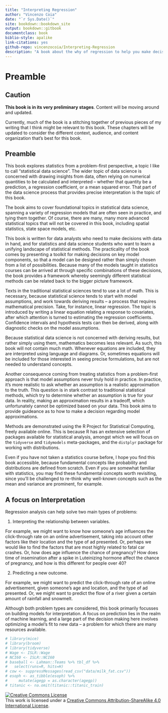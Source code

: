 ```yaml
--- 
title: "Interpreting Regression"
author: "Vincenzo Coia"
date: "`r Sys.Date()`"
site: bookdown::bookdown_site
output: bookdown::gitbook
documentclass: book
biblio-style: apalike
link-citations: yes
github-repo: vincenzocoia/Interpreting-Regression
description: "A book about the why of regression to help you make decisions about your analysis."
---
```


# Preamble

## Caution {#caution}

**This book is in its very preliminary stages**. Content will be moving around and updated.

Currently, much of the book is a stitching together of previous pieces of my writing that I think might be relevant to this book. These chapters will be updated to consider the different context, audience, and content organization that's best for this book.


## Preamble

This book explores statistics from a problem-first perspective, a topic I like to call "statistical data science". The wider topic of data science is concerned with drawing insights from data, often relying on numerical quantities to be calculated and interpreted -- whether that quantity be a prediction, a regression coefficient, or a mean squared error. That part of the data science process that provides precise interpretation is the topic of this book. 

The book aims to cover foundational topics in statistical data science, spanning a variety of regression models that are often seen in practice, and tying them together. Of course, there are many, many more advanced statistical topics that will not be covered in this book, including spatial statistics, state space models, etc.

This book is written for data analysts who need to make decisions with data in hand, and for statistics and data science students who want to learn a unifying landscape of statistical methods. The practicality of the book comes by presenting a toolkit for making decisions on key model components, so that a model can be designed rather than simply chosen from a list of possibilities. Because many of the models taught in statistics courses can be arrived at through specific combinations of these decisions, the book provides a framework whereby seemingly different statistical methods can be related back to the bigger picture framework.

<!-- Components: the quantity being modeled (mean, hazard function, odds, ...), the relationship to covariates (linear, exponential, ...), and distributional assumptions. Decisions on each of these key components results in  -->

Texts in the traditional statistical sciences tend to use a lot of math. This is necessary, because statistical science tends to start with model assumptions, and work towards deriving results -- a process that requires mathematical precision. Take, for instance, linear regression. The topic is introduced by writing a linear equation relating a response to covariates, after which attention is turned to estimating the regression coefficients. Confidence intervals and hypothesis tests can then be derived, along with diagnostic checks on the model assumptions.

Because statistical data science is not concerned with deriving results, but rather simply using them, mathematics becomes less relevant. As such, this book will not contain much math. Whenever equations are included, they are interpreted using language and diagrams. Or, sometimes equations will be included for those interested in seeing precise formulations, but are not needed to understand concepts. 

Another consequence coming from treating statistics from a problem-first approach is that model assumptions never truly hold in practice. In practice, it's more realistic to ask whether an assumption is a realistic approximation to the truth. This question is in stark contrast to traditional statistical methods, which try to determine whether an assumption is true for your data. In reality, making an approximation results in a tradeoff, which unfortunately cannot be optimized based on your data. This book aims to provide guideance as to how to make a decision regarding model approximations. 

Methods are demonstrated using the R Project for Statistical Computing, freely available online. This is because R has an extensive selection of packages available for statistical analysis, amongst which we will focus on the `tidyverse` and `tidymodels` meta-packages, and the `distplyr` package for working with distributions. 

Even if you have not taken a statistics course before, I hope you find this book accessible, because fundamental concepts like probability and distributions are defined from scratch. Even if you are somewhat familiar with statistics, you may find these fundamental concepts worth revisiting, since you'll be challenged to re-think why well-known concepts such as the mean and variance are prominent, for example. 



## A focus on Interpretation

Regression analysis can help solve two main types of problems:

1. Interpreting the relationship between variables.

For example, we might want to know how someone's age influences the click-through rate on an online advertisement, taking into account other factors like their location and the type of ad presented. Or, perhaps we would like to find the factors that are most highly related to fatal car crashes. Or, how does age influence the chance of pregnancy? How does time of insemination after a spike in Luteinizing hormone affect the chance of pregnancy, and how is this different for people over 40?

2. Predicting a new outcome.

For example, we might want to predict the click-through rate of an online advertisement, given someone's age and location, and the type of ad presented. Or, we might want to predict the flow of a river given a certain amount of rainfall and snowmelt. 

Although both problem types are considered, this book primarily focusses on building models for interpretation. A focus on prediction lies in the realm of machine learning, and a large part of the decision making here involves optimizing a model's fit to new data -- a problem for which there are many resources available. 


```r
# library(mice)
# library(broom)
# library(tidyverse)
# Wage <- ISLR::Wage
# NCI60 <- ISLR::NCI60
# baseball <- Lahman::Teams %>% tbl_df %>% 
#   select(runs=R, hits=H)
# cow <- suppressMessages(read_csv("data/milk_fat.csv"))
# esoph <- as_tibble(esoph) %>% 
#     mutate(agegp = as.character(agegp))
# titanic <- na.omit(titanic::titanic_train)
```




<a rel="license" href="http://creativecommons.org/licenses/by-sa/4.0/"><img alt="Creative Commons License" style="border-width:0" src="https://i.creativecommons.org/l/by-sa/4.0/88x31.png" /></a><br />This work is licensed under a <a rel="license" href="http://creativecommons.org/licenses/by-sa/4.0/">Creative Commons Attribution-ShareAlike 4.0 International License</a>.
